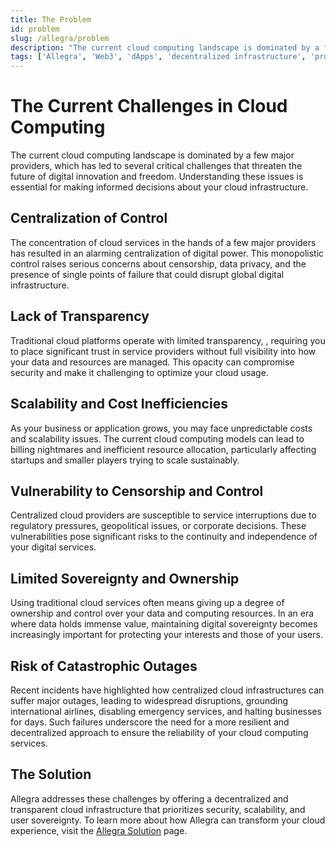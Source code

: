 ```yaml
---
title: The Problem
id: problem
slug: /allegra/problem
description: "The current cloud computing landscape is dominated by a few major providers, which has led to several critical challenges."
tags: ['Allegra', 'Web3', 'dApps', 'decentralized infrastructure', 'problem', 'solution']
---
```



# The Current Challenges in Cloud Computing

The current cloud computing landscape is dominated by a few major providers, which has led to several critical challenges that threaten the future of digital innovation and freedom. Understanding these issues is essential for making informed decisions about your cloud infrastructure.

## Centralization of Control

The concentration of cloud services in the hands of a few major providers has resulted in an alarming centralization of digital power. This monopolistic control raises serious concerns about censorship, data privacy, and the presence of single points of failure that could disrupt global digital infrastructure.

## Lack of Transparency

Traditional cloud platforms operate with limited transparency, , requiring you to place significant trust in service providers without full visibility into how your data and resources are managed. This opacity can compromise security and make it challenging to optimize your cloud usage.

## Scalability and Cost Inefficiencies

As your business or application grows, you may face unpredictable costs and scalability issues. The current cloud computing models can lead to billing nightmares and inefficient resource allocation, particularly affecting startups and smaller players trying to scale sustainably.

## Vulnerability to Censorship and Control

Centralized cloud providers are susceptible to service interruptions due to regulatory pressures, geopolitical issues, or corporate decisions. These vulnerabilities pose significant risks to the continuity and independence of your digital services.

## Limited Sovereignty and Ownership

Using traditional cloud services often means giving up a degree of ownership and control over your data and computing resources. In an era where data holds immense value, maintaining digital sovereignty becomes increasingly important for protecting your interests and those of your users.

## Risk of Catastrophic Outages

Recent incidents have highlighted how centralized cloud infrastructures can suffer major outages, leading to widespread disruptions, grounding international airlines, disabling emergency services, and halting businesses for days. Such failures underscore the need for a more resilient and decentralized approach to ensure the reliability of your cloud computing services.

## The Solution

Allegra addresses these challenges by offering a decentralized and transparent cloud infrastructure that prioritizes security, scalability, and user sovereignty. To learn more about how Allegra can transform your cloud experience, visit the [Allegra Solution](/allegra/solution) page.
